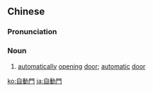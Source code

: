 {{also|自动门}}
==Chinese==
{{zh-forms|s=自动门|type=21}}

===Pronunciation===
{{zh-pron
|m=zìdòngmén
|c=zi6 dung6 mun4
|cat=n
}}

===Noun===
{{zh-noun}}

# [[automatically]] [[opening]] [[door]]; [[automatic]] [[door]]

[[ko:自動門]]
[[ja:自動門]]